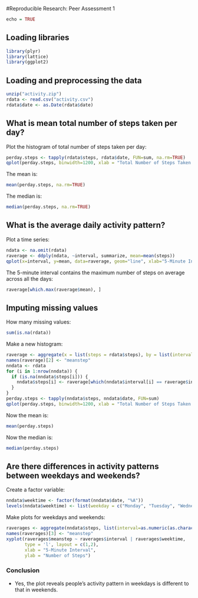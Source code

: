 #Reproducible Research: Peer Assessment 1


```r
echo = TRUE
```

## Loading libraries 

```r
library(plyr)
library(lattice)
library(ggplot2)
```

## Loading and preprocessing the data

```r
unzip("activity.zip")
rdata <- read.csv("activity.csv")
rdata$date <- as.Date(rdata$date)
```

## What is mean total number of steps taken per day?

Plot the histogram of total number of steps taken per day:
```r
perday.steps <- tapply(rdata$steps, rdata$date, FUN=sum, na.rm=TRUE)
qplot(perday.steps, binwidth=1200, xlab = "Total Number of Steps Taken Per Day")
```

The mean is:
```r
mean(perday.steps, na.rm=TRUE)
```
The median is:
```r
median(perday.steps, na.rm=TRUE)
```

## What is the average daily activity pattern?

Plot a time series:
```r
ndata <- na.omit(rdata)
raverage <- ddply(ndata, ~interval, summarize, mean=mean(steps))
qplot(x=interval, y=mean, data=raverage, geom="line", xlab="5-Minute Interval", ylab="Number of Steps")
```

The 5-minute interval contains the maximum number of steps on average across all the days:
```r
raverage[which.max(raverage$mean), ]
```

## Imputing missing values

How many missing values:
```r
sum(is.na(rdata))
```
Make a new histogram:
```r
raverage <- aggregate(x = list(steps = rdata$steps), by = list(interval=rdata$interval), FUN="mean", na.rm=TRUE)
names(raverage)[2] <- "meanstep"
nndata <- rdata
for (i in 1:nrow(nndata)) {
  if (is.na(nndata$steps[i])) {
    nndata$steps[i] <- raverage[which(nndata$interval[i] == raverage$interval), ]$meanstep
  }
}
perday.steps <- tapply(nndata$steps, nndata$date, FUN=sum)
qplot(perday.steps, binwidth=1200, xlab = "Total Number of Steps Taken Per Day")
```

Now the mean is:
```r
mean(perday.steps)
```
Now the median is:
```r
median(perday.steps)
```

## Are there differences in activity patterns between weekdays and weekends?

Create a factor variable:
```r
nndata$weektime <- factor(format(nndata$date, "%A"))
levels(nndata$weektime) <- list(weekday = c("Monday", "Tuesday", "Wednesday", "Thursday", "Friday"), weekend = c("Saturday", "Sunday"))
```

Make plots for weekdays and weekends:
```r
raverages <- aggregate(nndata$steps, list(interval=as.numeric(as.character(nndata$interval)), weektime = nndata$weektime), FUN="mean")
names(raverages)[3] <- "meanstep"
xyplot(raverages$meanstep ~ raverages$interval | raverages$weektime,
       type = 'l', layout = c(1,2),
       xlab = "5-Minute Interval",
       ylab = "Number of Steps")
```

### Conclusion
* Yes, the plot reveals people's activity pattern in weekdays is different to that in weekends.

